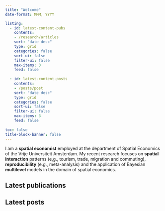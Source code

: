 ```yaml
---
title: "Welcome"
date-format: MMM, YYYY

listing:
  - id: latest-content-pubs
    contents: 
    - /research/articles
    sort: "date desc"
    type: grid
    categories: false
    sort-ui: false
    filter-ui: false
    max-items: 3
    feed: false
    
  - id: latest-content-posts
    contents: 
    - /posts/post
    sort: "date desc"
    type: grid
    categories: false
    sort-ui: false
    filter-ui: false
    max-items: 3
    feed: false
    
toc: false
title-block-banner: false
---
```


I am a **spatial economist** employed at the department of Spatial Economics of the Vrije Universiteit Amsterdam. My recent research focuses on **spatial interaction** patterns (e,g., tourism, trade, migration and commuting), **reproducibility** (e.g., meta-analysis) and the application of Bayesian **multilevel** models in the domain of spatial economics. 


<!-- latest content information -->
::: {.content-container}
::: {.listing-block .last-block} 
<!-- last-block to remove line below -->

## Latest publications

::: {#latest-content-pubs}
:::

## Latest posts

::: {#latest-content-posts}
:::

:::
:::

